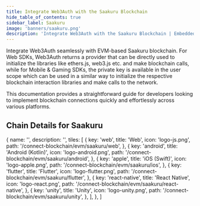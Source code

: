 ```yaml
---
title: Integrate Web3Auth with the Saakuru Blockchain
hide_table_of_contents: true
sidebar_label: Saakuru
image: 'banners/saakuru.png'
description: 'Integrate Web3Auth with the Saakuru Blockchain | Embedded Wallets'
---
```



<SEO
  title="Integrate Web3Auth with the Saakuru Blockchain"
  description="Integrate Web3Auth with the Saakuru Blockchain | Embedded Wallets"
  image="https://web3auth.io/docs/banners/saakuru.png"
  slug="/embedded-wallets/connect-blockchain/evm/saakuru"
/>

Integrate Web3Auth seamlessly with EVM-based Saakuru blockchain. For Web SDKs, Web3Auth returns a provider that can be directly used to initialize the libraries like ethers.js, web3.js etc. and make blockchain calls, while for Mobile & Gaming SDKs, the private key is available in the user scope which can be used in a similar way to initialize the respective blockchain interaction libraries and make calls to the network.

This documentation provides a straightforward guide for developers looking to implement blockchain connections quickly and effortlessly across various platforms.

## Chain Details for Saakuru

<ChainDetailsSaakuru />

  {
    name: '',
    description: '',
    tiles: [
      {
        key: 'web',
        title: 'Web',
        icon: 'logo-js.png',
        path: '/connect-blockchain/evm/saakuru/web',
      },
      {
        key: 'android',
        title: 'Android (Kotlin)',
        icon: 'logo-android.png',
        path: '/connect-blockchain/evm/saakuru/android',
      },
      {
        key: 'apple',
        title: 'iOS (Swift)',
        icon: 'logo-apple.png',
        path: '/connect-blockchain/evm/saakuru/ios',
      },
      {
        key: 'flutter',
        title: 'Flutter',
        icon: 'logo-flutter.png',
        path: '/connect-blockchain/evm/saakuru/flutter',
      },
      {
        key: 'react-native',
        title: 'React Native',
        icon: 'logo-react.png',
        path: '/connect-blockchain/evm/saakuru/react-native',
      },
      {
        key: 'unity',
        title: 'Unity',
        icon: 'logo-unity.png',
        path: '/connect-blockchain/evm/saakuru/unity',
      },
    ],
  },
]

<Tiles tileGroups={Saakuru} />
